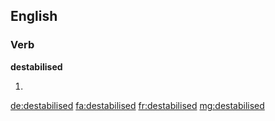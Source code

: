 ==English==

===Verb===
'''destabilised'''

# {{past of|destabilise}}

[[de:destabilised]]
[[fa:destabilised]]
[[fr:destabilised]]
[[mg:destabilised]]